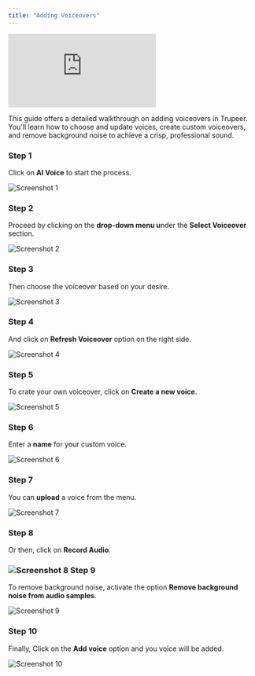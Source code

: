 ```yaml
---
title: "Adding Voiceovers"
---
```


<iframe
  src="https://app.trupeer.ai/embed?slug=8o6wE1"
  className="w-full aspect-video rounded-lg overflow-hidden"
  frameborder="0"
  allowfullscreen="true"
></iframe>

This guide offers a detailed walkthrough on adding voiceovers in Trupeer. You'll learn how to choose and update voices, create custom voiceovers, and remove background noise to achieve a crisp, professional sound.

### Step 1

Click on **AI Voice** to start the process.

![Screenshot 1](images/adding-voiceovers/image1.jpg)

### Step 2

Proceed by clicking on the **drop-down menu u**nder the **Select Voiceover** section.

![Screenshot 2](images/adding-voiceovers/image2.jpg)

### Step 3

Then choose the voiceover based on your desire.

![Screenshot 3](images/adding-voiceovers/image3.jpg)

### Step 4

And click on **Refresh Voiceover** option on the right side.

![Screenshot 4](images/adding-voiceovers/image4.jpg)

### Step 5

To crate your own voiceover, click on **Create a new voice**.

![Screenshot 5](images/adding-voiceovers/image5.jpg)

### Step 6

Enter a **name** for your custom voice.

![Screenshot 6](images/adding-voiceovers/image6.jpg)

### Step 7

You can **upload** a voice from the menu.

![Screenshot 7](images/adding-voiceovers/image7.jpg)

### Step 8

Or then, click on **Record Audio**.

### ![Screenshot 8](images/adding-voiceovers/image8.jpg) Step 9

To remove background noise, activate the option **Remove background noise from audio samples**.

![Screenshot 9](images/adding-voiceovers/image9.jpg)

### Step 10

Finally, Click on the **Add voice** option and you voice will be added.

![Screenshot 10](images/adding-voiceovers/image10.jpg)
